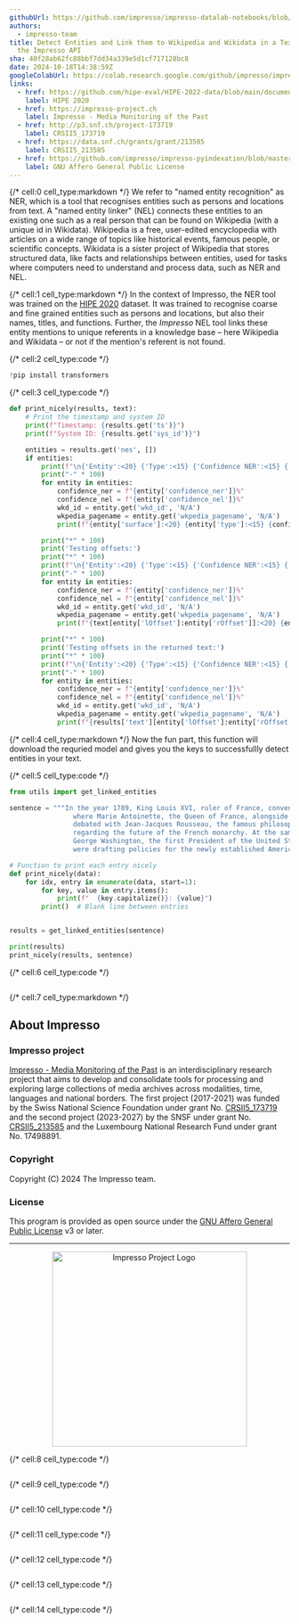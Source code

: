 ```yaml
---
githubUrl: https://github.com/impresso/impresso-datalab-notebooks/blob/main/entity/annotation_NERC_EL_impresso_services.ipynb
authors:
  - impresso-team
title: Detect Entities and Link them to Wikipedia and Wikidata in a Text through
  the Impresso API
sha: 40f28ab62fc88bbf7dd34a339e5d1cf717128bc8
date: 2024-10-18T14:38:59Z
googleColabUrl: https://colab.research.google.com/github/impresso/impresso-datalab-notebooks/blob/main/entity/annotation_NERC_EL_impresso_services.ipynb
links:
  - href: https://github.com/hipe-eval/HIPE-2022-data/blob/main/documentation/README-hipe2020.md
    label: HIPE 2020
  - href: https://impresso-project.ch
    label: Impresso - Media Monitoring of the Past
  - href: http://p3.snf.ch/project-173719
    label: CRSII5_173719
  - href: https://data.snf.ch/grants/grant/213585
    label: CRSII5_213585
  - href: https://github.com/impresso/impresso-pyindexation/blob/master/LICENSE
    label: GNU Affero General Public License
---
```


{/* cell:0 cell_type:markdown */}
We refer to "named entity recognition" as NER, which is a tool that recognises entities such as persons and locations from text. A "named entity linker" (NEL) connects these entities to an existing one such as a real person that can be found on Wikipedia (with a unique id in Wikidata). Wikipedia is a free, user-edited encyclopedia with articles on a wide range of topics like historical events, famous people, or scientific concepts. Wikidata is a sister project of Wikipedia that stores structured data, like facts and relationships between entities, used for tasks where computers need to understand and process data, such as NER and NEL.


{/* cell:1 cell_type:markdown */}
In the context of Impresso, the NER tool was trained on the [HIPE 2020](https://github.com/hipe-eval/HIPE-2022-data/blob/main/documentation/README-hipe2020.md) dataset. It was trained to recognise coarse and fine grained entities such as persons and locations, but also their names, titles, and functions. Further, the _Impresso_ NEL tool links these entity mentions to unique referents in a knowledge base – here Wikipedia and Wikidata – or not if the mention's referent is not found.

{/* cell:2 cell_type:code */}
```python
!pip install transformers

```

{/* cell:3 cell_type:code */}
```python
def print_nicely(results, text):
    # Print the timestamp and system ID
    print(f"Timestamp: {results.get('ts')}")
    print(f"System ID: {results.get('sys_id')}")

    entities = results.get('nes', [])
    if entities:
        print(f"\n{'Entity':<20} {'Type':<15} {'Confidence NER':<15} {'Confidence NEL':<15} {'Start':<5} {'End':<5} {'Wikidata ID':<10} {'Wikipedia Page':<20}")
        print("-" * 100)
        for entity in entities:
            confidence_ner = f"{entity['confidence_ner']}%"
            confidence_nel = f"{entity['confidence_nel']}%"
            wkd_id = entity.get('wkd_id', 'N/A')
            wkpedia_pagename = entity.get('wkpedia_pagename', 'N/A')
            print(f"{entity['surface']:<20} {entity['type']:<15} {confidence_ner:<15} {confidence_nel:<15} {entity['lOffset']:<5} {entity['rOffset']:<5} {wkd_id:<10} {wkpedia_pagename:<20}")

        print("*" * 100)
        print('Testing offsets:')
        print("*" * 100)
        print(f"\n{'Entity':<20} {'Type':<15} {'Confidence NER':<15} {'Confidence NEL':<15} {'Start':<5} {'End':<5} {'Wikidata ID':<10} {'Wikipedia Page':<20}")
        print("-" * 100)
        for entity in entities:
            confidence_ner = f"{entity['confidence_ner']}%"
            confidence_nel = f"{entity['confidence_nel']}%"
            wkd_id = entity.get('wkd_id', 'N/A')
            wkpedia_pagename = entity.get('wkpedia_pagename', 'N/A')
            print(f"{text[entity['lOffset']:entity['rOffset']]:<20} {entity['type']:<15} {confidence_ner:<15} {confidence_nel:<15} {entity['lOffset']:<5} {entity['rOffset']:<5} {wkd_id:<10} {wkpedia_pagename:<20}")

        print("*" * 100)
        print('Testing offsets in the returned text:')
        print("*" * 100)
        print(f"\n{'Entity':<20} {'Type':<15} {'Confidence NER':<15} {'Confidence NEL':<15} {'Start':<5} {'End':<5} {'Wikidata ID':<10} {'Wikipedia Page':<20}")
        print("-" * 100)
        for entity in entities:
            confidence_ner = f"{entity['confidence_ner']}%"
            confidence_nel = f"{entity['confidence_nel']}%"
            wkd_id = entity.get('wkd_id', 'N/A')
            wkpedia_pagename = entity.get('wkpedia_pagename', 'N/A')
            print(f"{results['text'][entity['lOffset']:entity['rOffset']]:<20} {entity['type']:<15} {confidence_ner:<15} {confidence_nel:<15} {entity['lOffset']:<5} {entity['rOffset']:<5} {wkd_id:<10} {wkpedia_pagename:<20}")


```

{/* cell:4 cell_type:markdown */}
Now the fun part, this function will download the requried model and gives you the keys to successfullly detect entities in your text.

{/* cell:5 cell_type:code */}
```python
from utils import get_linked_entities

sentence = """In the year 1789, King Louis XVI, ruler of France, convened the Estates-General at the Palace of Versailles, 
                where Marie Antoinette, the Queen of France, alongside Maximilien Robespierre, a leading member of the National Assembly, 
                debated with Jean-Jacques Rousseau, the famous philosopher, and Charles de Talleyrand, the Bishop of Autun, 
                regarding the future of the French monarchy. At the same time, across the Atlantic in Philadelphia, 
                George Washington, the first President of the United States, and Thomas Jefferson, the nation's Secretary of State, 
                were drafting policies for the newly established American government following the signing of the Constitution."""

# Function to print each entry nicely
def print_nicely(data):
    for idx, entry in enumerate(data, start=1):
        for key, value in entry.items():
            print(f"  {key.capitalize()}: {value}")
        print()  # Blank line between entries


results = get_linked_entities(sentence)

print(results)
print_nicely(results, sentence)

```

{/* cell:6 cell_type:code */}
```python

```

{/* cell:7 cell_type:markdown */}

## About Impresso

### Impresso project

[Impresso - Media Monitoring of the Past](https://impresso-project.ch) is an
interdisciplinary research project that aims to develop and consolidate tools for
processing and exploring large collections of media archives across modalities, time,
languages and national borders. The first project (2017-2021) was funded by the Swiss
National Science Foundation under grant
No. [CRSII5_173719](http://p3.snf.ch/project-173719) and the second project (2023-2027)
by the SNSF under grant No. [CRSII5_213585](https://data.snf.ch/grants/grant/213585)
and the Luxembourg National Research Fund under grant No. 17498891.

### Copyright

Copyright (C) 2024 The Impresso team.

### License

This program is provided as open source under
the [GNU Affero General Public License](https://github.com/impresso/impresso-pyindexation/blob/master/LICENSE)
v3 or later.

---

<p align="center">
  <img src="https://github.com/impresso/impresso.github.io/blob/master/assets/images/3x1--Yellow-Impresso-Black-on-White--transparent.png?raw=true" width="350" alt="Impresso Project Logo"/>
</p>


{/* cell:8 cell_type:code */}
```python

```

{/* cell:9 cell_type:code */}
```python

```

{/* cell:10 cell_type:code */}
```python

```

{/* cell:11 cell_type:code */}
```python

```

{/* cell:12 cell_type:code */}
```python

```

{/* cell:13 cell_type:code */}
```python

```

{/* cell:14 cell_type:code */}
```python

```
